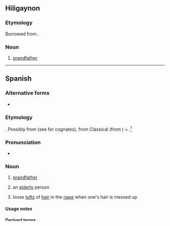 ==Hiligaynon==

===Etymology===
Borrowed from {{bor|hil|es|abuelo}}.

===Noun===
{{hil-noun|abuélo}}

# [[grandfather]]

[[Category:hil:Family]]

----

==Spanish==
{{wp|lang=es}}

===Alternative forms===
* {{alt|es|agüelo||eye dialect}}

===Etymology===
{{unk|es|title=Origin uncertain}}. Possibly from {{inh|es|la|*aviolus}} (see for cognates), from Classical {{der|es|la|avus}} (from {{der|es|ine-pro|*h₂éwh₂os||grandfather}}) + {{m|la|-olus}}.<ref>{{R:es:BDELC}}</ref>

===Pronunciation===
{{es-IPA}}
* {{audio|es|LL-Q1321 (spa)-AdrianAbdulBaha-abuelo.wav|Audio (Colombia)}}
{{es-IPA|ahuelo|pre={{q|dialectal}}}}
{{es-IPA|agüelo|pre={{q|dialectal}}}}

===Noun===
{{es-noun|m|f=+}}

# [[grandfather]]
#: {{ux|es|Su '''abuelo''' es simpático.|His '''grandfather''' is nice.}}
# {{lb|es|colloquial|affectionate}} an [[elderly]] person
# loose [[tuft]]s of [[hair]] in the [[nape]] when one's hair is messed up
#: {{syn|es|tolano}}

====Usage notes====
{{es-note-noun-mf}}

====Derived terms====
{{col4|es
|abolengo
|abuelado
|abuelito
|abuelo Cebolleta
|abuelo materno
|abuelo paterno
|abuelo político
|bisabuelo
|tío abuelo
}}

====Descendants====
* {{desc|hil|abuélo|bor=1}}
* {{desc|pap|welo|bor=1}}

===References===
<references/>

===Further reading===
* {{R:es:DRAE}}

{{C|es|Family members|Male}}